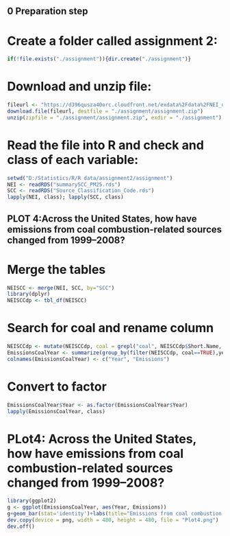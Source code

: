 
## 0 Preparation step
# Create a folder called assignment 2:
```{r}
if(!file.exists("./assignment")){dir.create("./assignment")}
```

# Download and unzip file:
```{r}
fileurl <- "https://d396qusza40orc.cloudfront.net/exdata%2Fdata%2FNEI_data.zip"
download.file(fileurl, destfile = "./assignment/assignment.zip")
unzip(zipfile = "./assignment/assignment.zip", exdir = "./assignment")
```

# Read the file into R and check and class of each variable:
```{r}
setwd("D:/Statistics/R/R data/assignment2/assignment")
NEI <- readRDS("summarySCC_PM25.rds")
SCC <- readRDS("Source_Classification_Code.rds")
lapply(NEI, class); lapply(SCC, class)
```

## PLOT 4:Across the United States, how have emissions from coal combustion-related sources changed from 1999–2008?

# Merge the tables
```{r}
NEISCC <- merge(NEI, SCC, by="SCC")
library(dplyr)
NEISCCdp <- tbl_df(NEISCC)
```
# Search for coal and rename column 
```{r}
NEISCCdp <- mutate(NEISCCdp, coal = grepl("coal", NEISCCdp$Short.Name, ignore.case=TRUE))
EmissionsCoalYear <- summarize(group_by(filter(NEISCCdp, coal==TRUE),year),sum(Emissions))
colnames(EmissionsCoalYear) <- c("Year", "Emissions") 
```

# Convert to factor
```{r}
EmissionsCoalYear$Year <- as.factor(EmissionsCoalYear$Year)
lapply(EmissionsCoalYear, class)
```

# PLot4: Across the United States, how have emissions from coal combustion-related sources changed from 1999–2008?

```{r}
library(ggplot2)
g <- ggplot(EmissionsCoalYear, aes(Year, Emissions))
g+geom_bar(stat='identity')+labs(title="Emissions from coal combustion-related sources", x="Years",y="Emissions (PM 2.5)")
dev.copy(device = png, width = 480, height = 480, file = "Plot4.png")
dev.off()
```

